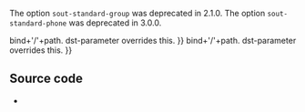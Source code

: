 {{Module|name=stream_out_standard|type=Stream output|description=Standard stream output module|sc=standard|sc2=std}}

The option <code>sout-standard-group</code> was deprecated in 2.1.0. The option <code>sout-standard-phone</code> was deprecated in 3.0.0.

{{Option
|name=sout-standard-access
|value=string
|default=""
|description=Output method to use for the stream.
}}
{{Option
|name=sout-standard-mux
|value=string
|default=""
|description=[[Muxer]] to use for the stream.
}}
{{Option
|name=sout-standard-dst
|value=string
|default=""
|description=Destination (URL) to use for the stream. Overrides path and bind parameters.
}}
{{Option
|name=sout-standard-bind
|value=string
|default=""
|description=Address to bind to (helper setting for dst) address:[[port]] to bind vlc to listening incoming streams. Helper setting for dst, <code>dst{{=}}bind+'/'+path</code>. dst-parameter overrides this.
}}
{{Option
|name=sout-standard-path
|value=string
|default=""
|description=Filename for stream. Helper setting for dst, <code>dst{{=}}bind+'/'+path</code>. dst-parameter overrides this.
}}
{{Option
|name=sout-standard-sap
|value=boolean
|default=disabled
|description=Announce this session with [[SAP]].
}}
{{Option
|name=sout-standard-name
|value=string
|default=""
|description=This is the name of the session that will be announced in the [[SDP]] (Session Descriptor).
}}
{{Option
|name=sout-standard-description
|value=string
|default=""
|description=This allows you to give a short description with details about the stream, that will be announced in the SDP (Session Descriptor).
}}
{{Option
|name=sout-standard-url
|value=string
|default=""
|description=This allows you to give a URL with more details about the stream (often the website of the streaming organization), that will be announced in the SDP (Session Descriptor).
}}
{{Option
|name=sout-standard-email
|value=string
|default=""
|description=This allows you to give a contact mail address for the stream, that will be announced in the SDP (Session Descriptor).
}}

== Source code ==
* {{VLCSourceFile|modules/stream_out/standard.c}}

{{Documentation footer}}